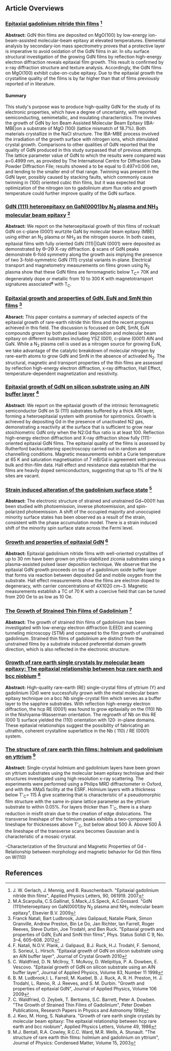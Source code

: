 

{{MOST}}{{Lit}}


== Article Overviews ==


===[http://scitation.aip.org/content/aip/journal/apl/90/6/10.1063/1.2472538 Epitaxial gadolinium nitride thin films] <ref> J. W. Gerlach, J. Mennig, and B. Rauschenbach. "Epitaxial gadolinium nitride thin films", Applied Physics Letters, 90, 061919.  2007 </ref>=== 


'''Abstract:'''  GdN thin films are deposited on MgO(100) by low-energy ion-beam-assisted molecular-beam
epitaxy at elevated temperatures. Elemental analysis by secondary-ion mass spectrometry proves
that a protective layer is imperative to avoid oxidation of the GdN films in air. In situ surface
structural investigation of the growing GdN films by reflection high-energy electron diffraction
reveals epitaxial film growth. This result is confirmed by x-ray diffraction structure and texture
analysis. Accordingly, the GdN films on MgO(100) exhibit cube-on-cube epitaxy. Due to the
epitaxial growth the crystalline quality of the films is by far higher than that of films previously
reported of in literature.

====Summary====
This study's purpose was to produce high-quality GdN for the study of its electronic properties, which have a degree of uncertainty, with reported semiconducting, semimetallic, and insulating characteristics.  The involves the growth of GdN by Ion Beam Assisted Molecular Beam Epitaxy (IBA-MBE)on a substrate of MgO (100) (lattice mismatch of 18.7%).  Both materials crystallize in the NaCl structure.  The IBA-MBE process involved the irradiation of the growth surface with nitrogen ions, which stimulated crystal growth.  Comparisons to other qualities of GdN reported that the quality of GdN produced in this study surpassed that of previous attempts.  The lattice parameter value of GdN to which the results were compared was a=0.4999 nm, as provided by The International Centre for Diffraction Data Powder Diffraction File; results showed a to be equal to 0.497±0.006 nm, and tending to the smaller end of that range.  
Twinning was present in the GdN layer, possibly caused by stacking faults, which commonly cause twinning in (100) oriented cubic thin films, but it was expected that optimization of the nitrogen ion to gadolinium atom flux ratio and growth temperature could further improve quality of the GdN surface.


===[http://www.sciencedirect.com/science/article/pii/S0022024808014127 GdN (111) heteroepitaxy on GaN(0001)by N<sub>2</sub> plasma and NH<sub>3</sub> molecular beam epitaxy] <ref>M.A.Scarpulla, C.S.Gallinat, S.Mack,J.S.Speck, A.C.Gossard. "GdN (111)heteroepitaxy on GaN(0001)by N<sub>2</sub> plasma and NH<sub>3</sub> molecular beam epitaxy", Elsevier B.V.  2009</ref>===


'''Abstract:'''  We report on the heteroepitaxial growth of thin films of rocksalt GdN on c-plane (0001) wurtzite GaN by molecular beam epitaxy (MBE) using either an N<sub>2</sub> plasma or NH<sub>3</sub> as the nitrogen source.  In both cases, epitaxial films with fully oriented GdN (111)||GaN (0001) were deposited as demonstrated by ϴ–2ϴ X-ray diffraction. ϕ scans of GdN peaks demonstrate 6-fold symmetry along the growth axis implying the presence of two 3-fold-symmetric GdN (111) crystal variants in-plane.  Electrical transport and magnetometry measurements on films grown using N<sub>2</sub> plasma show that these GdN films are ferromagnetic below T<sub>C</sub>= 70K and degenerately dope or metallic from 10 to 300 K with magnetotransport signatures associatedᶿ with T<sub>C</sub>.

===[http://onlinelibrary.wiley.com/doi/10.1002/pssc.201100363/pdf Epitaxial growth and properties of GdN, EuN and SmN thin films] <ref>Franck Natali, Bart Ludbrook, Jules Galipaud, Natalie Plank, Simon Granville, Andrew Preston,
Bin Le Do, Jan Richter, Ian Farrell, Roger Reeves, Steve Durbin, Joe Trodahl, and Ben Ruck. "Epitaxial growth and properties of GdN, EuN and SmN thin films", Phys. Status Solidi C 9, No. 3–4, 605–608.  2012</ref>===


'''Absract:'''  This paper contains a summary of selected aspects of the epitaxial growth of rare-earth nitride thin films and the recent progress achieved in this field. The discussion is focussed on GdN, SmN, EuN compounds grown by both pulsed laser deposition and molecular beam epitaxy on different substrates including YSZ (001), c-plane (0001) AlN and GaN. While a N<sub>2</sub> plasma cell is used as a nitrogen source for growing EuN, we take advantage of the catalytic breakdown of molecular nitrogen by rare-earth atoms to grow GdN and SmN in the absence of activated N<sub>2</sub>. The structural, magnetic and transport properties of the thin films are assessed by reflection high-energy electron diffraction, x-ray diffraction, Hall Effect, temperature-dependent magnetization and resistivity.

===[http://www.sciencedirect.com/science/article/pii/S0022024810006457 Epitaxial growth of GdN on silicon substrate using an AlN buffer layer] <ref>F. Natali, N.O.V. Plank, J. Galipaud, B.J. Ruck, H.J. Trodahl, F. Semond, S. Sorieul, L. Hirsch. "Epitaxial growth of GdN on silicon substrate using an AlN buffer layer", Journal of Crystal Growth  2010</ref>===

'''Abstract:'''  We report on the epitaxial growth of the intrinsic ferromagnetic semiconductor GdN on Si (111) substrates buffered by a thick AlN layer, forming a heteroepitaxial system with promise for spintronics.  Growth is achieved by depositing Gd in the presence of unactivated N2 gas, demonstrating a reactivity at the surface that is sufficient to grow near stoichiometric GdN only when the N2:Gd flux ratio is at least 100. Reflection high-energy electron diffraction and X-ray diffraction show fully (111)-oriented epitaxial GdN films. The epitaxial quality of the films is assessed by Rutherford backscattering spectroscopy carried out in random and channelling conditions. Magnetic measurements exhibit a Curie temperature at 65 K and saturation magnetisation of 7 mB/Gd in agreement with previous bulk and thin-film data. Hall effect and resistance data establish that the films are heavily doped semiconductors, suggesting that up to 1% of the N sites are vacant.

===[http://digitalcommons.unl.edu/cgi/viewcontent.cgi?article=1037&context=physicsdowben Strain induced alteration of the gadolinium surface state] <ref>C. Waldfried, D. N. McIlroy, T. McAvoy, D. Welipitiya, P. A. Dowben, E. Vescovo. "Epitaxial growth of GdN on silicon substrate using an AlN buffer layer", Journal of Applied Physics, Volume 83, Number 11  1998</ref>===

'''Abstract:'''  The electronic structure of strained and unstrained Gd~0001! has been studied with photoemission,
inverse photoemission, and spin-polarized photoemission. A shift of the occupied majority and
unoccupied minority surface states has been observed as a result of the strain, consistent with the
phase accumulation model. There is a strain induced shift of the minority spin surface state across
the Fermi level.


===[http://www.google.com/url?sa=t&rct=j&q=&esrc=s&source=web&cd=1&ved=0CCgQFjAA&url=http%3A%2F%2Fpreston.co.nz%2Fpubs%2F20090923%2520-%2520J.%2520Appl.%2520Phys.%2520106%2C%2520063910%2520(2009)%2520-%2520Ludbrook%2C%2520Preston%2520-%2520Growth%2520and%2520properties%2520of%2520epitaxial%2520GdN.pdf&ei=drlpVLGDMJCbyASm0oGwAg&usg=AFQjCNHcCn-C-8V1zSQwd0pUF7HWvNmlrw&sig2=VANZ65Dt_lVZwufqznfeGw&bvm=bv.79142246,d.aWw&cad=rja Growth and properties of epitaxial GdN] <ref>B. M. Ludbrook,I. L. Farrell, M. Kuebel, B. J. Ruck, A. R. H. Preston, H. J. Trodahl, L. Ranno, R. J. Reeves, and S. M. Durbin. "Growth and properties of epitaxial GdN", Journal of Applied Physics, Volume 106  2009</ref>===

'''Abstract:'''  Epitaxial gadolinium nitride films with well-oriented crystallites of up to 30 nm have been grown on
yttria-stabilized ziconia substrates using a plasma-assisted pulsed laser deposition technique. We
observe that the epitaxial GdN growth proceeds on top of a gadolinium oxide buffer layer that forms
via reaction between deposited Gd and mobile oxygen from the substrate. Hall effect measurements
show the films are electron doped to degeneracy, with carrier concentrations of 4X1020 cm−3.
Magnetic measurements establish a TC of 70 K with a coercive field that can be tuned from 200 Oe
to as low as 10 Oe.

===[http://digitalcommons.unl.edu/cgi/viewcontent.cgi?article=1161&context=physicsdowben The Growth of Strained Thin Films of Gadolinium] <ref>C. Waldfried, O. Zeybek, T. Bertrams, S.C. Barrett, Peter A. Dowben. "The Growth of Strained Thin Films of Gadolinium", Peter Dowben Publications, Research Papers in Physics and Astronomy  1998</ref>===

'''Abstract:'''  The growth of strained thin films of gadolinium has been investigated with low-energy electron
diffraction (LEED) and scanning tunneling microscopy (STM) and compared to the film growth
of unstrained gadolinium. Strained thin films of gadolinium are distinct from the unstrained films
by a substrate induced preferential domain growth direction, which is also reflected in the
electronic structure.

===[http://scitation.aip.org/content/aip/journal/apl/49/6/10.1063/1.97155 Growth of rare earth single crystals by molecular beam epitaxy: The epitaxial relationship between hcp rare earth and bcc niobium] <ref>J. Kwo, M. Hong, S. Nakahara. "Growth of rare earth single crystals by molecular beam epitaxy: The epitaxial relationship between hcp rare earth and bcc niobium", Applied Physics Letters, Volume 49, 1986</ref>===

'''Abstract:'''  High-quality rare-earth (RE) single-crystal films of yttrium (Y) and gadolinium (Od) were successfully grown with the metal molecular beam epitaxy technique on a bcc Nb single-crystal film which serves as a buffer layer to the sapphire substrates. With reflection high-energy electron diffraction, the hcp RE (0001) was found to grow epitaxially on the (110) Nb in the Nishiyama-Wasserman orientation. The regrowth of Nb on this RE (000 1) surface yielded the (110) orientation with 120· in-plane domains. These epitaxial relationships suggest the possibility of fabricating an ultrathin, coherent crystalline superlattice in the Nb ( 110) / RE (0001) system.

===[http://iopscience.iop.org/0953-8984/15/43/002 The structure of rare earth thin films: holmium and gadolinium on yttrium] <ref>M.J. Bentall, R.A. Cowley, R.C.C. Ward, M.R. Wells, A. Stunault. "The structure of rare earth thin films: holmium and gadolinium on yttrium", Journal of Physics:  Condensed Matter, Volume 15, 2003</ref>===

'''Abstract:'''  Single-crystal holmium and gadolinium layers have been grown on yttrium substrates using the molecular beam epitaxy technique and their structures investigated using high resolution x-ray scattering. The experiments were performed using a Philips MRD diffractometer in Oxford, and with the XMaS facility at the ESRF. Holmium layers with a thickness below T'<sub>C</sub>= 115 Å give scattering that is characteristic of a pseudomorphic film structure with the same
in-plane lattice parameter as the yttrium substrate to within 0.05%. For layers
thicker than T'<sub>C</sub>, there is a sharp reduction in misfit strain due to the creation
of edge dislocations. The transverse lineshape of the holmium peaks exhibits a two-component lineshape for thicknesses above T'<sub>C</sub>, but below about 500 Å. Above 500 Å the lineshape of the transverse scans becomes Gaussian and is characteristic of a mosaic crystal.

-Characterization of the Structural and Magnetic Properties of Gd
-Relationship between morphology and magnetic behavior for Gd thin films on W(110)


==References==


<references/>